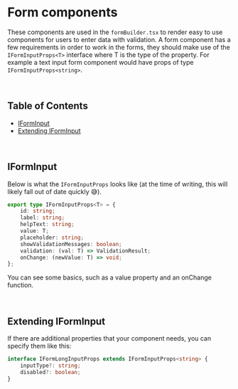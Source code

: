 
<Meta title="Form/General" />

# Form components

These components are used in the `formBuilder.tsx` to render easy to use components for users to enter data with validation. A form component has a few requirements in order to work in the forms, they should make use of the `IFormInputProps<T>` interface where T is the type of the property. For example a text input form component would have props of type `IFormInputProps<string>`.

<br />

## Table of Contents

- [IFormInput](#iforminput)
- [Extending IFormInput](#extending-iforminput)

<br />

## IFormInput

Below is what the `IFormInputProps` looks like (at the time of writing, this will likely fall out of date quickly 😅).

```ts
export type IFormInputProps<T> = {
    id: string;
    label: string;
    helpText: string;
    value: T;
    placeholder: string;
    showValidationMessages: boolean;
    validation: (val: T) => ValidationResult;
    onChange: (newValue: T) => void;
};
``` 

You can see some basics, such as a value property and an onChange function.

<br />

## Extending IFormInput

If there are additional properties that your component needs, you can specify them like this:

```ts
interface IFormLongInputProps extends IFormInputProps<string> {
    inputType?: string;
    disabled?: boolean;
}
```



